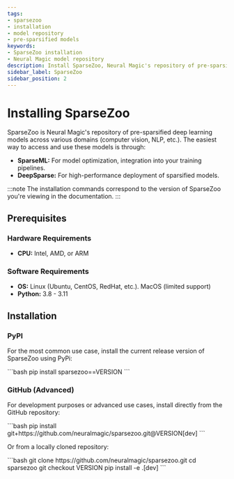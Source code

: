 ```yaml
---
tags:
- sparsezoo
- installation
- model repository
- pre-sparsified models
keywords:
- SparseZoo installation
- Neural Magic model repository
description: Install SparseZoo, Neural Magic's repository of pre-sparsified models, or learn how to access it through SparseML and DeepSparse.
sidebar_label: SparseZoo
sidebar_position: 2
---
```


# Installing SparseZoo

SparseZoo is Neural Magic's repository of pre-sparsified deep learning models across various domains (computer vision, NLP, etc.).
The easiest way to access and use these models is through:
- <b>SparseML:</b> For model optimization, integration into your training pipelines.
- <b>DeepSparse:</b> For high-performance deployment of sparsified models.

:::note
The installation commands correspond to the version of SparseZoo you're viewing in the documentation.
:::

## Prerequisites

### Hardware Requirements

- <b>CPU:</b> Intel, AMD, or ARM

### Software Requirements

- <b>OS:</b> Linux (Ubuntu, CentOS, RedHat, etc.). MacOS (limited support)
- <b>Python:</b> 3.8 - 3.11

## Installation

### PyPI

For the most common use case, install the current release version of SparseZoo using PyPi:

<VersionInjector targetProduct="sparsezoo" targetVersion="==VERSION" prepend="==">
    ```bash
    pip install sparsezoo==VERSION
    ```
</VersionInjector>

### GitHub (Advanced)

For development purposes or advanced use cases, install directly from the GitHub repository:

<VersionInjector targetProduct="sparsezoo" prepend="v" currentTag="main" ignoreNightly={true}>
    ```bash
    pip install git+https://github.com/neuralmagic/sparsezoo.git@VERSION[dev]
    ```
</VersionInjector>

Or from a locally cloned repository:

<VersionInjector targetProduct="sparsezoo" prepend="tags/v" currentTag="main" ignoreNightly={true}>
    ```bash
    git clone https://github.com/neuralmagic/sparsezoo.git
    cd sparsezoo
    git checkout VERSION
    pip install -e .[dev]
    ```
</VersionInjector>